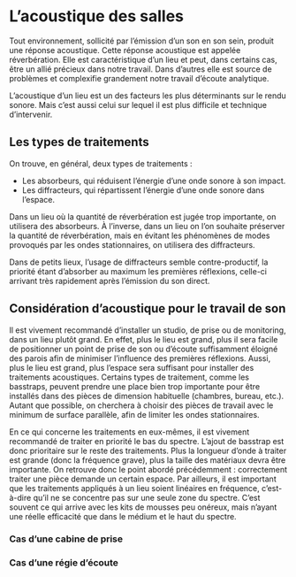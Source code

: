 # L'acoustique des salles

Tout environnement, sollicité par l’émission d’un son en son sein, produit une réponse acoustique. Cette réponse acoustique est appelée réverbération. Elle est caractéristique d’un lieu et peut, dans certains cas, être un allié précieux dans notre travail. Dans d’autres elle est source de problèmes et complexifie grandement notre travail d’écoute analytique.

L’acoustique d’un lieu est un des facteurs les plus déterminants sur le rendu sonore. Mais c’est aussi celui sur lequel il est plus difficile et technique d’intervenir.

## Les types de traitements

On trouve, en général, deux types de traitements :

+ Les absorbeurs, qui réduisent l’énergie d’une onde sonore à son impact.
+ Les diffracteurs, qui répartissent l’énergie d’une onde sonore dans l’espace.

Dans un lieu où la quantité de réverbération est jugée trop importante, on utilisera des absorbeurs. À l’inverse, dans un lieu on l’on souhaite préserver la quantité de réverbération, mais en évitant les phénomènes de modes provoqués par les ondes stationnaires, on utilisera des diffracteurs.

Dans de petits lieux, l’usage de diffracteurs semble contre-productif, la priorité étant d’absorber au maximum les premières réflexions, celle-ci arrivant très rapidement après l’émission du son direct.

## Considération d’acoustique pour le travail de son

Il est vivement recommandé d’installer un studio, de prise ou de monitoring, dans un lieu plutôt grand. En effet, plus le lieu est grand, plus il sera facile de positionner un point de prise de son ou d’écoute suffisamment éloigné des parois afin de minimiser l’influence des premières réflexions. Aussi, plus le lieu est grand, plus l’espace sera suffisant pour installer des traitements acoustiques. Certains types de traitement, comme les basstraps, peuvent prendre une place bien trop importante pour être installés dans des pièces de dimension habituelle (chambres, bureau, etc.). Autant que possible, on cherchera à choisir des pièces de travail avec le minimum de surface parallèle, afin de limiter les ondes stationnaires.

En ce qui concerne les traitements en eux-mêmes, il est vivement recommandé de traiter en priorité le bas du spectre. L’ajout de basstrap est donc prioritaire sur le reste des traitements. Plus la longueur d’onde à traiter est grande (donc la fréquence grave), plus la taille des matériaux devra être importante. On retrouve donc le point abordé précédemment : correctement traiter une pièce demande un certain espace. Par ailleurs, il est important que les traitements appliqués à un lieu soient linéaires en fréquence, c’est-à-dire qu’il ne se concentre pas sur une seule zone du spectre. C’est souvent ce qui arrive avec les kits de mousses peu onéreux, mais n’ayant une réelle efficacité que dans le médium et le haut du spectre.

### Cas d’une cabine de prise

### Cas d’une régie d’écoute